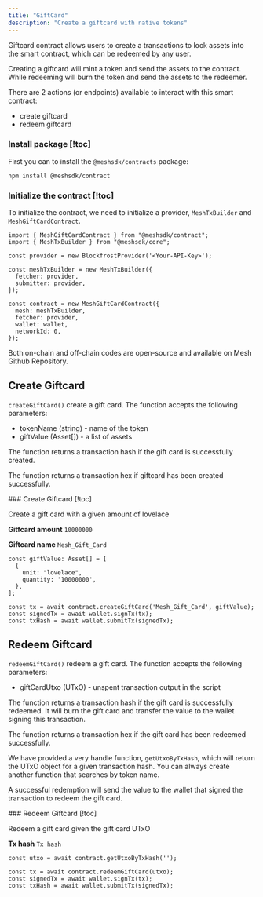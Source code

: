 ```yaml
---
title: "GiftCard"
description: "Create a giftcard with native tokens"
---
```


Giftcard contract allows users to create a transactions to lock assets into the smart contract, which can be redeemed by any user.

Creating a giftcard will mint a token and send the assets to the contract. While redeeming will burn the token and send the assets to the redeemer.

There are 2 actions (or endpoints) available to interact with this smart contract:

- create giftcard
- redeem giftcard

### Install package [!toc]

First you can to install the `@meshsdk/contracts` package:

```tsx
npm install @meshsdk/contract
```

### Initialize the contract [!toc]

To initialize the contract, we need to initialize a provider, `MeshTxBuilder` and `MeshGiftCardContract`.

```tsx
import { MeshGiftCardContract } from "@meshsdk/contract";
import { MeshTxBuilder } from "@meshsdk/core";

const provider = new BlockfrostProvider('<Your-API-Key>');

const meshTxBuilder = new MeshTxBuilder({
  fetcher: provider,
  submitter: provider,
});

const contract = new MeshGiftCardContract({
  mesh: meshTxBuilder,
  fetcher: provider,
  wallet: wallet,
  networkId: 0,
});
```

Both on-chain and off-chain codes are open-source and available on <Link href="https://github.com/MeshJS/mesh/tree/main/packages/mesh-contract/src/giftcard">Mesh Github Repository</Link>.


## Create Giftcard

`createGiftCard()` create a gift card. The function accepts the following parameters:

- tokenName (string) - name of the token
- giftValue (Asset[]) - a list of assets

The function returns a transaction hash if the gift card is successfully created.

The function returns a transaction hex if giftcard has been created successfully.

<Card>
  ### Create Giftcard [!toc]

  Create a gift card with a given amount of lovelace

  **Gitfcard amount** `10000000`

  **Giftcard name** `Mesh_Gift_Card`

  ```tsx
  const giftValue: Asset[] = [
    {
      unit: "lovelace",
      quantity: '10000000',
    },
  ];

  const tx = await contract.createGiftCard('Mesh_Gift_Card', giftValue);
  const signedTx = await wallet.signTx(tx);
  const txHash = await wallet.submitTx(signedTx);
  ```
</Card>


## Redeem Giftcard

`redeemGiftCard()` redeem a gift card. The function accepts the following parameters:

- giftCardUtxo (UTxO) - unspent transaction output in the script

The function returns a transaction hash if the gift card is successfully redeemed. It will burn the gift card and transfer the value to the wallet signing this transaction.

The function returns a transaction hex if the gift card has been redeemed successfully.

We have provided a very handle function, `getUtxoByTxHash`, which will return the UTxO object for a given transaction hash. You can always create another function that searches by token name.

A <Link href="https://preprod.cardanoscan.io/transaction/2bc1c39337de3ebcb2650aa41c73b1a873288282b8c7e1ed130d31f5c34090b7">successful redemption</Link> will send the value to the wallet that signed the transaction to redeem the gift card.

<Card>
  ### Redeem Giftcard [!toc]

  Redeem a gift card given the gift card UTxO

  **Tx hash** `Tx hash`

  ```tsx
  const utxo = await contract.getUtxoByTxHash('');

  const tx = await contract.redeemGiftCard(utxo);
  const signedTx = await wallet.signTx(tx);
  const txHash = await wallet.submitTx(signedTx);
  ```
</Card>